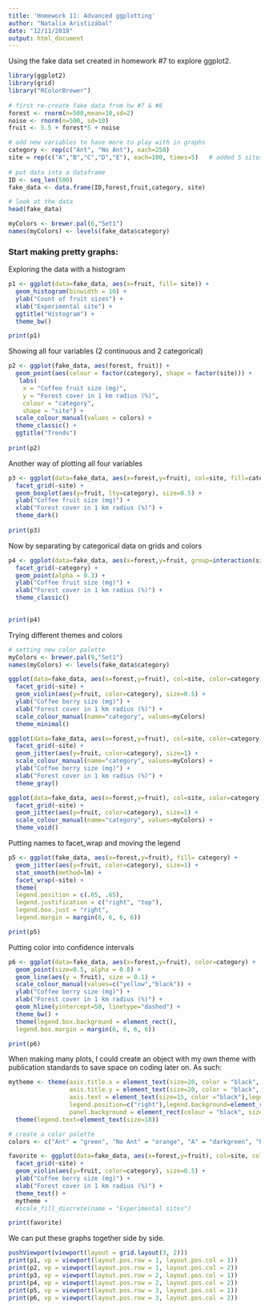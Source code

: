 ```yaml
---
title: 'Homework 11: Advanced ggplotting'
author: "Natalia Aristizábal"
date: "12/11/2018"
output: html_document
---
```

Using the fake data set created in homework #7 to explore ggplot2. 
```r
library(ggplot2)
library(grid)
library("RColorBrewer")
  
# first re-create fake data from hw #7 & #8
forest <- rnorm(n=500,mean=10,sd=2) 
noise <- rnorm(n=500, sd=10) 
fruit <- 5.5 + forest*5 + noise

# add new variables to have more to play with in graphs
category <- rep(c("Ant", "No Ant"), each=250)  
site = rep(c("A","B","C","D","E"), each=100, times=5)   # added 5 sites
 
# put data into a dataframe
ID <- seq_len(500) 
fake_data <- data.frame(ID,forest,fruit,category, site)

# look at the data
head(fake_data)

myColors <- brewer.pal(6,"Set1")
names(myColors) <- levels(fake_data$category)
```


### Start making pretty graphs:

Exploring the data with a histogram
```r
p1 <- ggplot(data=fake_data, aes(x=fruit, fill= site)) +
  geom_histogram(binwidth = 10) +
  ylab("Count of fruit sizes") +
  xlab("Experimental site") + 
  ggtitle("Histogram") +
  theme_bw()

print(p1)
```

Showing all four variables (2 continuous and 2 categorical)
```r
p2 <- ggplot(fake_data, aes(forest, fruit)) +
  geom_point(aes(colour = factor(category), shape = factor(site))) +
   labs(
    x = "Coffee fruit size (mg)",
    y = "Forest cover in 1 km radius (%)",
    colour = "category",
    shape = "site") +
  scale_colour_manual(values = colors) +
  theme_classic() +
  ggtitle("Trends")
  
print(p2)
```

Another way of plotting all four variables 
```r
p3 <- ggplot(data=fake_data, aes(x=forest,y=fruit), col=site, fill=category) + 
  facet_grid(~site) +
  geom_boxplot(aes(y=fruit, lty=category), size=0.5) +
  ylab("Coffee fruit size (mg)") +
  xlab("Forest cover in 1 km radius (%)") + 
  theme_dark() 
  
print(p3)
```


Now by separating by categorical data on grids and colors
```r
p4 <- ggplot(data=fake_data, aes(x=forest,y=fruit, group=interaction(site), col=site )) + 
  facet_grid(~category) +
  geom_point(alpha = 0.3) + 
  ylab("Coffee fruit size (mg)") +
  xlab("Forest cover in 1 km radius (%)") + 
  theme_classic()
  

print(p4)

```

Trying different themes and colors
```r
# setting new color palette
myColors <- brewer.pal(9,"Set1")
names(myColors) <- levels(fake_data$category)

ggplot(data=fake_data, aes(x=forest,y=fruit), col=site, color=category) + 
  facet_grid(~site) +
  geom_violin(aes(y=fruit, color=category), size=0.5) +
  ylab("Coffee berry size (mg)") +
  xlab("Forest cover in 1 km radius (%)") + 
  scale_colour_manual(name="category", values=myColors)
  theme_minimal()

ggplot(data=fake_data, aes(x=forest,y=fruit), col=site, color=category) + 
  facet_grid(~site) +
  geom_jitter(aes(y=fruit, color=category), size=1) +
  scale_colour_manual(name="category", values=myColors) +
  ylab("Coffee berry size (mg)") +
  xlab("Forest cover in 1 km radius (%)") + 
  theme_gray()

ggplot(data=fake_data, aes(x=forest,y=fruit), col=site, color=category) + 
  facet_grid(~site) +
  geom_jitter(aes(y=fruit, color=category), size=1) +
  scale_colour_manual(name="category", values=myColors) +
  theme_void()
```


Putting names to facet_wrap and moving the legend
```r
p5 <- ggplot(fake_data, aes(x=forest,y=fruit), fill= category) +
  geom_jitter(aes(y=fruit, color=category), size=1) +
  stat_smooth(method=lm) +
  facet_wrap(~site) + 
  theme(
  legend.position = c(.65, .65),
  legend.justification = c("right", "top"),
  legend.box.just = "right",
  legend.margin = margin(6, 6, 6, 6))

print(p5)
```


Putting color into confidence intervals  
```r
p6 <- ggplot(data=fake_data, aes(x=forest,y=fruit), color=category) + 
  geom_point(size=0.5, alpha = 0.8) +
  geom_line(aes(y = fruit), size = 0.1) +
  scale_colour_manual(values=c("yellow","black")) +
  ylab("Coffee berry size (mg)") +
  xlab("Forest cover in 1 km radius (%)") + 
  geom_hline(yintercept=50, linetype="dashed") +
  theme_bw() +
  theme(legend.box.background = element_rect(),
  legend.box.margin = margin(6, 6, 6, 6))

print(p6)
```

When making many plots, I could create an object with my own theme with publication standards to save space on coding later on. As such:
```r
mytheme <- theme(axis.title.x = element_text(size=20, color = "black", face = "bold"), 
                 axis.title.y = element_text(size=20, color = "black", face = "bold"),
                 axis.text = element_text(size=15, color ="black"),legend.title=element_blank(),
                 legend.position=c("right"),legend.background=element_rect(colour="black",size=0.4),
                 panel.background = element_rect(colour = "black", size=0.5, fill=NA)) +
  theme(legend.text=element_text(size=18)) 

# create a color palette
colors <- c("Ant" = "green", "No Ant" = "orange", "A" = "darkgreen", "B" = "orange", "C" = "brown", "D" = "pink", "E" = "blue")
```

```r
favorite <- ggplot(data=fake_data, aes(x=forest,y=fruit), col=site, color=category) + 
  facet_grid(~site) +
  geom_violin(aes(y=fruit, color=category), size=0.5) +
  ylab("Coffee berry size (mg)") +
  xlab("Forest cover in 1 km radius (%)") + 
  theme_test() + 
  mytheme + 
  #scale_fill_discrete(name = "Experimental sites")

print(favorite)
```

We can put these graphs together side by side. 
```r
pushViewport(viewport(layout = grid.layout(3, 2)))
print(p1, vp = viewport(layout.pos.row = 1, layout.pos.col = 1))
print(p2, vp = viewport(layout.pos.row = 1, layout.pos.col = 2))
print(p3, vp = viewport(layout.pos.row = 2, layout.pos.col = 1))
print(p4, vp = viewport(layout.pos.row = 2, layout.pos.col = 2))
print(p5, vp = viewport(layout.pos.row = 3, layout.pos.col = 1))
print(p6, vp = viewport(layout.pos.row = 3, layout.pos.col = 2))  
```
